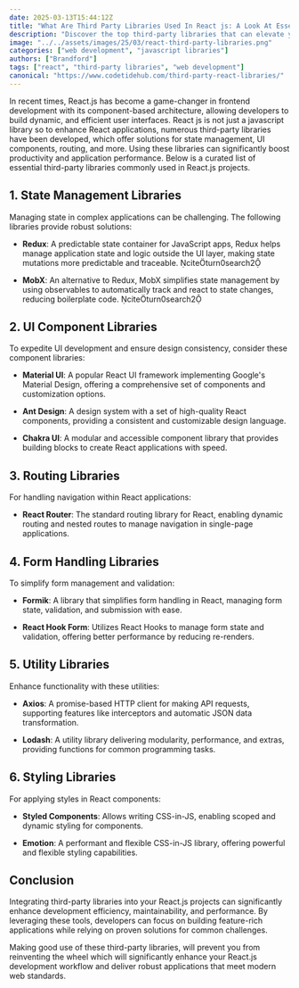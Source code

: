 ```yaml
---
date: 2025-03-13T15:44:12Z
title: "What Are Third Party Libraries Used In React js: A Look At Essential Third-Party Libraries for Enhancing Your React.js Projects"
description: "Discover the top third-party libraries that can elevate your React.js development, streamline workflows, and enhance application performance."
image: "../../assets/images/25/03/react-third-party-libraries.png"
categories: ["web development", "javascript libraries"]
authors: ["Brandford"]
tags: ["react", "third-party libraries", "web development"]
canonical: "https://www.codetidehub.com/third-party-react-libraries/"
---
```



In recent times, React.js has become a game-changer in frontend development with its component-based architecture, allowing developers to build dynamic, and efficient user interfaces. React js is not just a javascript library so to enhance React applications, numerous third-party libraries have been developed, which offer solutions for state management, UI components, routing, and more. Using these libraries can significantly boost productivity and application performance. Below is a curated list of essential third-party libraries commonly used in React.js projects.

## 1. State Management Libraries

Managing state in complex applications can be challenging. The following libraries provide robust solutions:

- **Redux**: A predictable state container for JavaScript apps, Redux helps manage application state and logic outside the UI layer, making state mutations more predictable and traceable. citeturn0search2

- **MobX**: An alternative to Redux, MobX simplifies state management by using observables to automatically track and react to state changes, reducing boilerplate code. citeturn0search2

## 2. UI Component Libraries

To expedite UI development and ensure design consistency, consider these component libraries:

- **Material UI**: A popular React UI framework implementing Google's Material Design, offering a comprehensive set of components and customization options.

- **Ant Design**: A design system with a set of high-quality React components, providing a consistent and customizable design language.

- **Chakra UI**: A modular and accessible component library that provides building blocks to create React applications with speed.

## 3. Routing Libraries

For handling navigation within React applications:

- **React Router**: The standard routing library for React, enabling dynamic routing and nested routes to manage navigation in single-page applications.

## 4. Form Handling Libraries

To simplify form management and validation:

- **Formik**: A library that simplifies form handling in React, managing form state, validation, and submission with ease.

- **React Hook Form**: Utilizes React Hooks to manage form state and validation, offering better performance by reducing re-renders.

## 5. Utility Libraries

Enhance functionality with these utilities:

- **Axios**: A promise-based HTTP client for making API requests, supporting features like interceptors and automatic JSON data transformation.

- **Lodash**: A utility library delivering modularity, performance, and extras, providing functions for common programming tasks.

## 6. Styling Libraries

For applying styles in React components:

- **Styled Components**: Allows writing CSS-in-JS, enabling scoped and dynamic styling for components.

- **Emotion**: A performant and flexible CSS-in-JS library, offering powerful and flexible styling capabilities.

## Conclusion

Integrating third-party libraries into your React.js projects can significantly enhance development efficiency, maintainability, and performance. By leveraging these tools, developers can focus on building feature-rich applications while relying on proven solutions for common challenges.

Making good use of these third-party libraries, will prevent you from reinventing the wheel which will significantly enhance your React.js development workflow and deliver robust applications that meet modern web standards.

